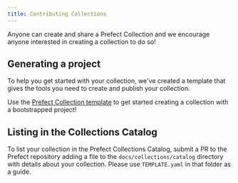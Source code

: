 ```yaml
---
title: Contributing Collections
---
```


Anyone can create and share a Prefect Collection and we encourage anyone interested in creating a collection to do so!

## Generating a project

To help you get started with your collection, we've created a template that gives the tools you need to create and publish your collection.

Use the [Prefect Collection template](https://github.com/PrefectHQ/prefect-collection-template#quickstart) to get started creating a collection with a bootstrapped project!

## Listing in the Collections Catalog

To list your collection in the Prefect Collections Catalog, submit a PR to the Prefect repository adding a file to the `docs/collections/catalog` directory with details about your collection. Please use `TEMPLATE.yaml` in that folder as a guide.
